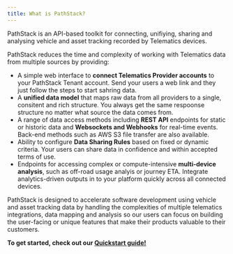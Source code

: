 ```yaml
---
title: What is PathStack?
---
```


PathStack is an API-based toolkit for connecting, unifiying, sharing and analysing vehicle and asset tracking recorded by Telematics devices.

PathStack reduces the time and complexity of working with Telematics data from multiple sources by providing:
* A simple web interface to **connect Telematics Provider accounts** to your PathStack Tenant account. Send your users a web link and they just follow the steps to start sahring data.
* A **unified data model** that maps raw data from all providers to a single, consitent and rich structure. You always get the same respoonse structure no matter what source the data comes from. 
* A range of data access methods including **REST API** endpoints for static or historic data and **Websockets and Webhooks** for real-time events. Back-end methods such as AWS S3 file transfer are also available.
* Ability to configure **Data Sharing Rules** based on fixed or dynamic criteria. Your users can share data in confidence and within accepted terms of use.
* Endpoints for accessing complex or compute-intensive **multi-device analysis**, such as off-road usage analyis or journey ETA. Integrate analytics-driven outputs in to your platform quickly across all connected devices.

PathStack is designed to accelerate software development using vehicle and asset tracking data by handling the complexities of multiple telematics integrations, data mapping and analysis so our users can focus on building the user-facing or unique features that make their products valuable to their customers.

**To get started, check out our [Quickstart guide!](/quickstart)**
